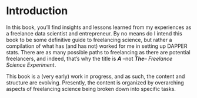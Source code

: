 # Introduction {#intro}

In this book, you'll find insights and lessons learned from my experiences as a freelance data scientist and entrepreneur. 
By no means do I intend this book to be some definitive guide to freelancing science,
but rather a compilation of what has (and has not) worked for me in setting up DAPPER stats.
There are as many possible paths to freelancing as there are potential freelancers,
and indeed, that's why the title is ***A*** --not ***The***-- *Freelance Science Experiment*.

This book is a (very early) work in progress, and as such, the content and structure are evolving.
Presently, the content is organized by overarching aspects of freelancing science being broken down into specific tasks.